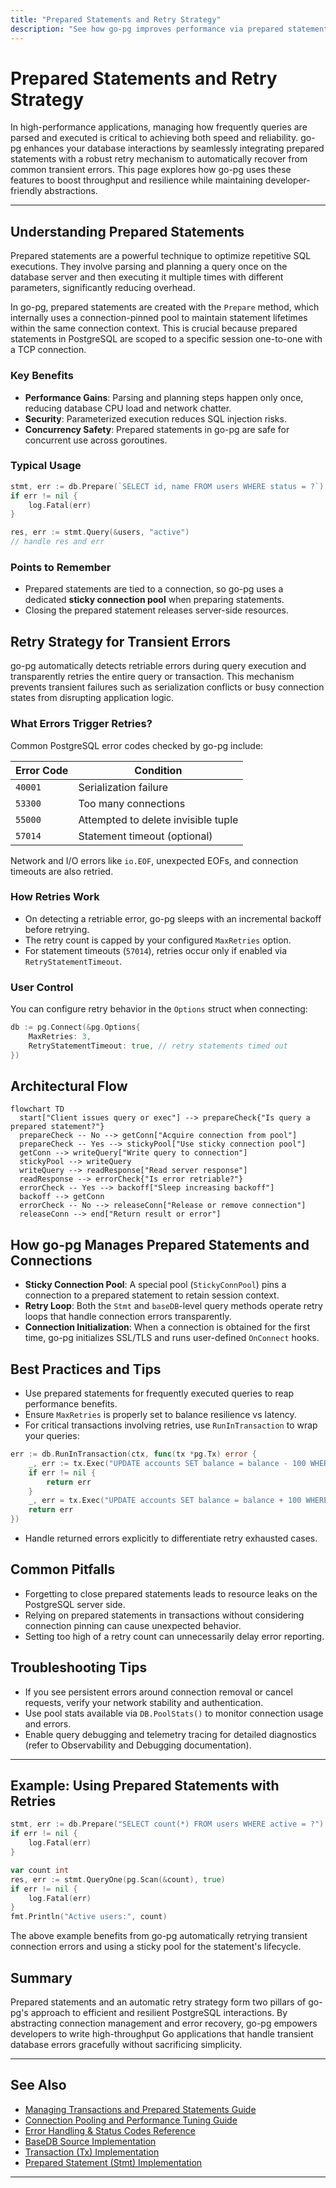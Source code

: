 ```yaml
---
title: "Prepared Statements and Retry Strategy"
description: "See how go-pg improves performance via prepared statements and automates retries on transient errors. Get an architectural explanation of how these features are implemented to boost throughput and resilience."
---
```


# Prepared Statements and Retry Strategy

In high-performance applications, managing how frequently queries are parsed and executed is critical to achieving both speed and reliability. go-pg enhances your database interactions by seamlessly integrating prepared statements with a robust retry mechanism to automatically recover from common transient errors. This page explores how go-pg uses these features to boost throughput and resilience while maintaining developer-friendly abstractions.

---

## Understanding Prepared Statements

Prepared statements are a powerful technique to optimize repetitive SQL executions. They involve parsing and planning a query once on the database server and then executing it multiple times with different parameters, significantly reducing overhead.

In go-pg, prepared statements are created with the `Prepare` method, which internally uses a connection-pinned pool to maintain statement lifetimes within the same connection context. This is crucial because prepared statements in PostgreSQL are scoped to a specific session one-to-one with a TCP connection.

### Key Benefits

- **Performance Gains**: Parsing and planning steps happen only once, reducing database CPU load and network chatter.
- **Security**: Parameterized execution reduces SQL injection risks.
- **Concurrency Safety**: Prepared statements in go-pg are safe for concurrent use across goroutines.

### Typical Usage

```go
stmt, err := db.Prepare(`SELECT id, name FROM users WHERE status = ?`)
if err != nil {
    log.Fatal(err)
}

res, err := stmt.Query(&users, "active")
// handle res and err
```

### Points to Remember

- Prepared statements are tied to a connection, so go-pg uses a dedicated **sticky connection pool** when preparing statements.
- Closing the prepared statement releases server-side resources.

## Retry Strategy for Transient Errors

go-pg automatically detects retriable errors during query execution and transparently retries the entire query or transaction. This mechanism prevents transient failures such as serialization conflicts or busy connection states from disrupting application logic.

### What Errors Trigger Retries?

Common PostgreSQL error codes checked by go-pg include:

| Error Code | Condition                   | 
|------------|-----------------------------|
| `40001`   | Serialization failure         |
| `53300`   | Too many connections          |
| `55000`   | Attempted to delete invisible tuple |
| `57014`   | Statement timeout (optional) |

Network and I/O errors like `io.EOF`, unexpected EOFs, and connection timeouts are also retried.

### How Retries Work

- On detecting a retriable error, go-pg sleeps with an incremental backoff before retrying.
- The retry count is capped by your configured `MaxRetries` option.
- For statement timeouts (`57014`), retries occur only if enabled via `RetryStatementTimeout`.

### User Control

You can configure retry behavior in the `Options` struct when connecting:

```go
db := pg.Connect(&pg.Options{
    MaxRetries: 3,
    RetryStatementTimeout: true, // retry statements timed out
})
```

## Architectural Flow

```mermaid
flowchart TD
  start["Client issues query or exec"] --> prepareCheck{"Is query a prepared statement?"}
  prepareCheck -- No --> getConn["Acquire connection from pool"]
  prepareCheck -- Yes --> stickyPool["Use sticky connection pool"]
  getConn --> writeQuery["Write query to connection"]
  stickyPool --> writeQuery
  writeQuery --> readResponse["Read server response"]
  readResponse --> errorCheck{"Is error retriable?"}
  errorCheck -- Yes --> backoff["Sleep increasing backoff"]
  backoff --> getConn
  errorCheck -- No --> releaseConn["Release or remove connection"]
  releaseConn --> end["Return result or error"]
```

## How go-pg Manages Prepared Statements and Connections

- **Sticky Connection Pool**: A special pool (`StickyConnPool`) pins a connection to a prepared statement to retain session context.
- **Retry Loop**: Both the `Stmt` and `baseDB`-level query methods operate retry loops that handle connection errors transparently.
- **Connection Initialization**: When a connection is obtained for the first time, go-pg initializes SSL/TLS and runs user-defined `OnConnect` hooks.

## Best Practices and Tips

- Use prepared statements for frequently executed queries to reap performance benefits.
- Ensure `MaxRetries` is properly set to balance resilience vs latency.
- For critical transactions involving retries, use `RunInTransaction` to wrap your queries:

```go
err := db.RunInTransaction(ctx, func(tx *pg.Tx) error {
    _, err := tx.Exec("UPDATE accounts SET balance = balance - 100 WHERE id = ?", 1)
    if err != nil {
        return err
    }
    _, err = tx.Exec("UPDATE accounts SET balance = balance + 100 WHERE id = ?", 2)
    return err
})
```

- Handle returned errors explicitly to differentiate retry exhausted cases.

## Common Pitfalls

- Forgetting to close prepared statements leads to resource leaks on the PostgreSQL server side.
- Relying on prepared statements in transactions without considering connection pinning can cause unexpected behavior.
- Setting too high of a retry count can unnecessarily delay error reporting.

## Troubleshooting Tips

- If you see persistent errors around connection removal or cancel requests, verify your network stability and authentication.
- Use pool stats available via `DB.PoolStats()` to monitor connection usage and errors.
- Enable query debugging and telemetry tracing for detailed diagnostics (refer to Observability and Debugging documentation).

---

## Example: Using Prepared Statements with Retries

```go
stmt, err := db.Prepare("SELECT count(*) FROM users WHERE active = ?")
if err != nil {
    log.Fatal(err)
}

var count int
res, err := stmt.QueryOne(pg.Scan(&count), true)
if err != nil {
    log.Fatal(err)
}
fmt.Println("Active users:", count)
```

The above example benefits from go-pg automatically retrying transient connection errors and using a sticky pool for the statement's lifecycle.

## Summary

Prepared statements and an automatic retry strategy form two pillars of go-pg's approach to efficient and resilient PostgreSQL interactions. By abstracting connection management and error recovery, go-pg empowers developers to write high-throughput Go applications that handle transient database errors gracefully without sacrificing simplicity.

---

## See Also

- [Managing Transactions and Prepared Statements Guide](/guides/real-world-integration-patterns/transaction-management)
- [Connection Pooling and Performance Tuning Guide](/guides/real-world-integration-patterns/performance-pooling)
- [Error Handling & Status Codes Reference](/api-reference/common-operations-examples/error-handling-status-codes)
- [BaseDB Source Implementation](https://github.com/go-pg/pg/blob/main/base.go)
- [Transaction (Tx) Implementation](https://github.com/go-pg/pg/blob/main/tx.go)
- [Prepared Statement (Stmt) Implementation](https://github.com/go-pg/pg/blob/main/stmt.go)

---